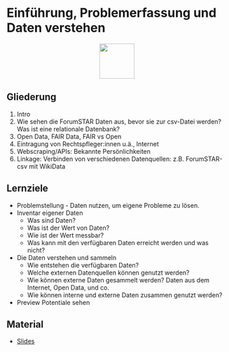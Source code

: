 # Einführung, Problemerfassung und Daten verstehen
<p align="center">
<img src="icons/files.png" width="80" height="80" class="center">
</p> 
 
## Gliederung
1. Intro
2. Wie sehen die ForumSTAR Daten aus, bevor sie zur csv-Datei werden? Was ist eine relationale Datenbank?
3. Open Data, FAIR Data, FAIR vs Open 
4. Eintragung von Rechtspfleger:innen u.ä., Internet
5. Webscraping/APIs: Bekannte Persönlichkeiten
6. Linkage: Verbinden von verschiedenen Datenquellen: z.B. ForumSTAR-csv mit WikiData

## Lernziele
* Problemstellung - Daten nutzen, um eigene Probleme zu lösen. 
* Inventar eigener Daten
  - Was sind Daten?
  - Was ist der Wert von Daten?
  - Wie ist der Wert messbar?
  - Was kann mit den verfügbaren Daten erreicht werden und was nicht?
* Die Daten verstehen und sammeln
  - Wie entstehen die verfügbaren Daten?
  - Welche externen Datenquellen können genutzt werden?
  - Wie können externe Daten gesammelt werden? Daten aus dem Internet, Open Data, und co.
  - Wie können interne und externe Daten zusammen genutzt werden?
* Preview Potentiale sehen

## Material
* [Slides](https://docs.google.com/presentation/d/1-v_uc1GCfBuG2XZwmrzhS-vrZnmA897JUzh6nugfyc4/edit?usp=sharing)